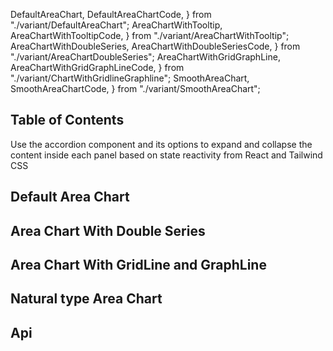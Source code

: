   DefaultAreaChart,
  DefaultAreaChartCode,
} from "./variant/DefaultAreaChart";
  AreaChartWithTooltip,
  AreaChartWithTooltipCode,
} from "./variant/AreaChartWithTooltip";
  AreaChartWithDoubleSeries,
  AreaChartWithDoubleSeriesCode,
} from "./variant/AreaChartDoubleSeries";
  AreaChartWithGridGraphLine,
  AreaChartWithGridGraphLineCode,
} from "./variant/ChartWithGridlineGraphline";
  SmoothAreaChart,
  SmoothAreaChartCode,
} from "./variant/SmoothAreaChart";


## Table of Contents

Use the accordion component and its options to expand and collapse the content inside each panel based on state reactivity from React and Tailwind CSS

## Default Area Chart

<CodePreview code={DefaultAreaChartCode}>
  <DefaultAreaChart />
</CodePreview>

## Area Chart With Double Series

<CodePreview code={AreaChartWithDoubleSeriesCode}>
  <AreaChartWithDoubleSeries />
</CodePreview>

## Area Chart With GridLine and GraphLine

<CodePreview code={AreaChartWithGridGraphLineCode}>
  <AreaChartWithGridGraphLine />
</CodePreview>

## Natural type Area Chart

<CodePreview code={SmoothAreaChartCode}>
  <SmoothAreaChart />
</CodePreview>

## Api

<ComponentApi data={areaChartAPIData} />

